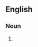 {{also|sergeant major}}

==English==

===Noun===
{{en-noun|s|sergeants-major}}

# {{alternative form of|en|sergeant major}}